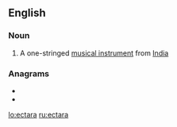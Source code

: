 ==English==

===Noun===
{{en-noun}}

# {{label|en|musical instruments}} A one-stringed [[musical instrument]] from [[India]]

===Anagrams===
* {{l|en|acater}}
* {{l|en|cerata}}

[[lo:ectara]]
[[ru:ectara]]